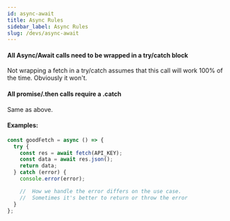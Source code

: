 ```yaml
---
id: async-await
title: Async Rules
sidebar_label: Async Rules
slug: /devs/async-await
---
```


#### All Async/Await calls need to be wrapped in a try/catch block

Not wrapping a fetch in a try/catch assumes that this call will work 100% of the time. Obviously it won't.

#### All promise/.then calls require a .catch

Same as above.

#### Examples:

```js
const goodFetch = async () => {
  try {
    const res = await fetch(API_KEY);
    const data = await res.json();
    return data;
  } catch (error) {
    console.error(error);

    //  How we handle the error differs on the use case.
    //  Sometimes it's better to return or throw the error
  }
};
```
